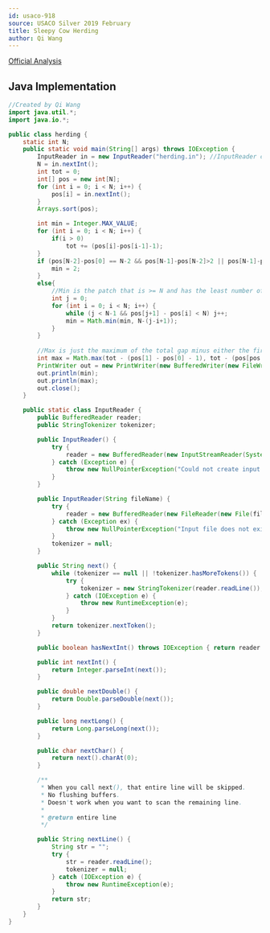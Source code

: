 ```yaml
---
id: usaco-918
source: USACO Silver 2019 February
title: Sleepy Cow Herding
author: Qi Wang
---
```


[Official Analysis](http://www.usaco.org/current/data/sol_herding_silver_feb19.html)

<LanguageSection>
<JavaSection>

## Java Implementation

```java
//Created by Qi Wang
import java.util.*;
import java.io.*;

public class herding {
    static int N;
    public static void main(String[] args) throws IOException {
        InputReader in = new InputReader("herding.in"); //InputReader class down below
        N = in.nextInt();
        int tot = 0;
        int[] pos = new int[N];
        for (int i = 0; i < N; i++) {
            pos[i] = in.nextInt();
        }
        Arrays.sort(pos);

        int min = Integer.MAX_VALUE;
        for (int i = 0; i < N; i++) {
            if(i > 0)
                tot += (pos[i]-pos[i-1]-1);
        }
        if (pos[N-2]-pos[0] == N-2 && pos[N-1]-pos[N-2]>2 || pos[N-1]-pos[1] == N-2 && pos[1]-pos[0]>2) {
            min = 2;
        }
        else{
            //Min is the patch that is >= N and has the least number of empty positions
            int j = 0;
            for (int i = 0; i < N; i++) {
                while (j < N-1 && pos[j+1] - pos[i] < N) j++;
                min = Math.min(min, N-(j-i+1));
            }
        }
        
        //Max is just the maximum of the total gap minus either the first or last gap
        int max = Math.max(tot - (pos[1] - pos[0] - 1), tot - (pos[pos.length-1] - pos[pos.length-2] - 1));
        PrintWriter out = new PrintWriter(new BufferedWriter(new FileWriter("herding.out")));
        out.println(min);
        out.println(max);
        out.close();
    }

    public static class InputReader {
        public BufferedReader reader;
        public StringTokenizer tokenizer;

        public InputReader() {
            try {
                reader = new BufferedReader(new InputStreamReader(System.in), 32768);
            } catch (Exception e) {
                throw new NullPointerException("Could not create input stream");
            }
        }

        public InputReader(String fileName) {
            try {
                reader = new BufferedReader(new FileReader(new File(fileName)), 32768);
            } catch (Exception ex) {
                throw new NullPointerException("Input file does not exist! Put it in the project folder.");
            }
            tokenizer = null;
        }

        public String next() {
            while (tokenizer == null || !tokenizer.hasMoreTokens()) {
                try {
                    tokenizer = new StringTokenizer(reader.readLine());
                } catch (IOException e) {
                    throw new RuntimeException(e);
                }
            }
            return tokenizer.nextToken();
        }

        public boolean hasNextInt() throws IOException { return reader.ready(); }

        public int nextInt() {
            return Integer.parseInt(next());
        }

        public double nextDouble() {
            return Double.parseDouble(next());
        }

        public long nextLong() {
            return Long.parseLong(next());
        }

        public char nextChar() {
            return next().charAt(0);
        }

        /**
         * When you call next(), that entire line will be skipped.
         * No flushing buffers.
         * Doesn't work when you want to scan the remaining line.
         *
         * @return entire line
         */

        public String nextLine() {
            String str = "";
            try {
                str = reader.readLine();
                tokenizer = null;
            } catch (IOException e) {
                throw new RuntimeException(e);
            }
            return str;
        }
    }
}
```

</JavaSection>
</LanguageSection>
